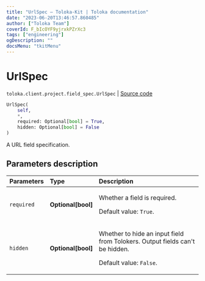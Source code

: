 ```yaml
---
title: "UrlSpec — Toloka-Kit | Toloka documentation"
date: "2023-06-20T13:46:57.860485"
author: ["Toloka Team"]
coverId: F_bIcOYF9yjrxkPZrXc3
tags: ["engineering"]
ogDescription: ""
docsMenu: "tkitMenu"
---
```


# UrlSpec

`toloka.client.project.field_spec.UrlSpec` | [Source code](https://github.com/Toloka/toloka-kit/blob/v1.2.0/src/client/project/field_spec.py#L110)

```python
UrlSpec(
    self,
    *,
    required: Optional[bool] = True,
    hidden: Optional[bool] = False
)
```

A URL field specification.

## Parameters description

| Parameters | Type | Description |
| :----------| :----| :-----------|
`required`|**Optional\[bool\]**|<p>Whether a field is required. </p><p>Default value: `True`.</p>
`hidden`|**Optional\[bool\]**|<p>Whether to hide an input field from Tolokers. Output fields can't be hidden. </p><p>Default value: `False`.</p>